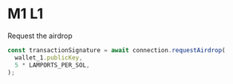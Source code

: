 # M1 L1

Request the airdrop

```js
const transactionSignature = await connection.requestAirdrop(
  wallet_1.publicKey,
  5 * LAMPORTS_PER_SOL,
);
```